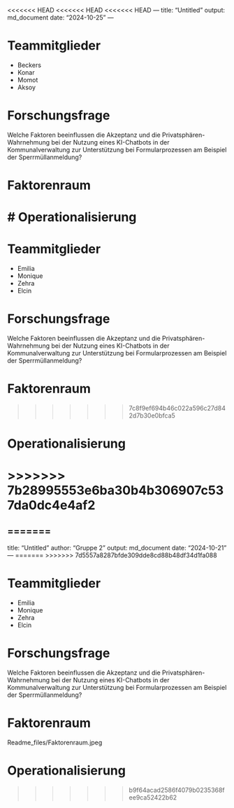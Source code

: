 <<<<<<< HEAD
<<<<<<< HEAD
<<<<<<< HEAD
---
title: "Untitled"
output: md_document
date: "2024-10-25"
---

# Teammitglieder 
* Beckers 
* Konar
* Momot
* Aksoy

# Forschungsfrage
Welche Faktoren beeinflussen die Akzeptanz und die Privatsphären-Wahrnehmung bei der Nutzung eines KI-Chatbots in der Kommunalverwaltung zur Unterstützung bei Formularprozessen am Beispiel der Sperrmüllanmeldung?

# Faktorenraum

# Operationalisierung
=======

# Teammitglieder

-   Emilia
-   Monique
-   Zehra
-   Elcin 

# Forschungsfrage

Welche Faktoren beeinflussen die Akzeptanz und die
Privatsphären-Wahrnehmung bei der Nutzung eines KI-Chatbots in der
Kommunalverwaltung zur Unterstützung bei Formularprozessen am Beispiel
der Sperrmüllanmeldung?

# Faktorenraum
>>>>>>> 7c8f9ef694b46c022a596c27d842d7b30e0bfca5

# Operationalisierung
>>>>>>> 7b28995553e6ba30b4b306907c537da0dc4e4af2
=======
=======
---
title: "Untitled"
author: "Gruppe 2"
output: md_document
date: "2024-10-21"
---
=======
>>>>>>> 7d5557a8287bfde309dde8cd88b48df34d1fa088

# Teammitglieder

-   Emilia
-   Monique
-   Zehra
-   Elcin 

# Forschungsfrage

Welche Faktoren beeinflussen die Akzeptanz und die
Privatsphären-Wahrnehmung bei der Nutzung eines KI-Chatbots in der
Kommunalverwaltung zur Unterstützung bei Formularprozessen am Beispiel
der Sperrmüllanmeldung?

# Faktorenraum
Readme_files/Faktorenraum.jpeg

# Operationalisierung
>>>>>>> b9f64acad2586f4079b0235368fee9ca52422b62
